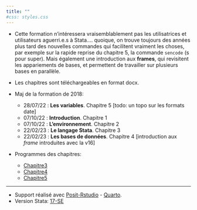 ```yaml
---
title: ""
#css: styles.css
---
```


* Cette formation n'intéressera vraisemblablement pas les utilisatrices et utilisateurs aguerri.e.s à Stata.... quoique, on trouve toujours des années plus tard des nouvelles commandes qui facilitent vraiment les choses, par exemple sur la rapide reprise du chapitre 5, la commande `sencode` (s pour super). Mais également une introduction aux **frames**, qui revisitent les appariements de bases, et permettent de travailler sur plusieurs bases en parallèle.
* Les chapitres sont téléchargeables en format docx. 


* Maj de la formation de 2018:
  * 28/07/22 : **Les variables**. Chapitre 5 [todo: un topo sur les formats date] 
  * 07/10/22 : **Introduction**.  Chapitre 1
  * 07/10/22 : **L'environnement**.  Chapitre 2
  * 22/02/23 : **Le langage Stata**. Chapitre 3
  * 22/02/23 : **Les bases de données**. Chapitre 4 [introduction aux *frame* introduites avec la v16]

* Programmes des chapitres:
  *  [Chapitre3](formation/programme3.do)
  *  [Chapitre4](formation/programme4.do)
  *  [Chapitre5](formation/programme5.do)



---

-    Support réalisé avec [Posit-Rstudio](https://posit.co/) - [Quarto](https://quarto.org).
-    Version Stata: [17-SE](https://www.stata.com/)

